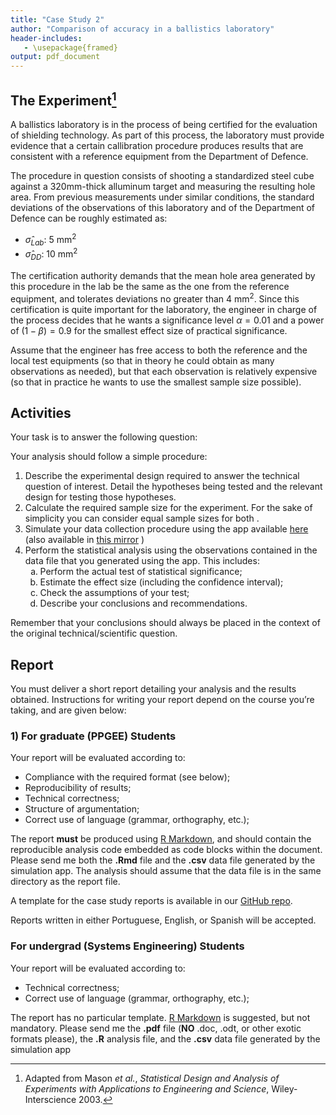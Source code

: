 ```yaml
---
title: "Case Study 2"
author: "Comparison of accuracy in a ballistics laboratory"
header-includes:
   - \usepackage{framed}
output: pdf_document
---
```

\definecolor{shadecolor}{rgb}{0.94, 0.97, 1.0}

## The Experiment^[Adapted from Mason _et al._, _Statistical Design and Analysis of Experiments with Applications to Engineering and Science_, Wiley-Interscience 2003.]

A ballistics laboratory is in the process of being certified for the evaluation of shielding technology. As part of this process, the laboratory must provide evidence that a certain callibration procedure produces results that are consistent with a reference equipment from the Department of Defence.

The procedure in question consists of shooting a standardized steel cube against a 320mm-thick alluminum target and measuring the resulting hole area. From previous measurements under similar conditions, the standard deviations of the observations of this laboratory and of the Department of Defence can be roughly estimated as:

- $\hat{\sigma}_{Lab}$: 5 mm^2^
- $\hat{\sigma}_{DD}$: 10 mm^2^

The certification authority demands that the mean hole area generated by this procedure in the lab be the same as the one from the reference equipment, and tolerates deviations no greater than 4 mm^2^. Since this certification is quite important for the laboratory, the engineer in charge of the process decides that he wants a significance level $\alpha = 0.01$ and a power of $(1-\beta) = 0.9$ for the smallest effect size of practical significance. 

Assume that the engineer has free access to both the reference and the local test equipments (so that in theory he could obtain as many observations as needed), but that each observation is relatively expensive (so that in practice he wants to use the smallest sample size possible).

## Activities

Your task is to answer the following question: 

\begin{snugshade}
\begin{center}\textit{
Is the mean hole size generated by the laboratory in conformity with\\
the one generated by the reference equipment?}\end{center}
\end{snugshade}

Your analysis should follow a simple procedure:

1. Describe the experimental design required to answer the technical question of interest. Detail the hypotheses being tested and the relevant design for testing those hypotheses.
2. Calculate the required sample size for the experiment. For the sake of simplicity you can consider equal sample sizes for both .
3. Simulate your data collection procedure using the app available [here](http://fcampelo.github.io/labdata) (also available in [this mirror](http://150.164.32.10:3838/labdata) )
4. Perform the statistical analysis using the observations contained in the data file that you generated using the app. This includes:
      a. Perform the actual test of statistical significance;
      b. Estimate the effect size (including the confidence interval);
      c. Check the assumptions of your test;
      d. Describe your conclusions and recommendations.

Remember that your conclusions should always be placed in the context of the original technical/scientific question.

## Report
You must deliver a short report detailing your analysis and the results obtained.  Instructions for writing your report depend on the course you're taking, and are given below:

### 1) For graduate (PPGEE) Students
Your report will be evaluated according to:

- Compliance with the required format (see below);
- Reproducibility of results;
- Technical correctness;
- Structure of argumentation;
- Correct use of language (grammar, orthography, etc.);

The report **must** be produced using [R Markdown](http://rmarkdown.rstudio.com), and should contain the reproducible analysis code embedded as code blocks within the document. Please send me both the **.Rmd** file and the **.csv** data file generated by the simulation app. The analysis should assume that the data file is in the same directory as the report file. 

A template for the case study reports is available in our [GitHub repo](https://github.com/fcampelo/Design-and-Analysis-of-Experiments/tree/master/Report%20template).

Reports written in either Portuguese, English, or Spanish will be accepted.


### For undergrad (Systems Engineering) Students
Your report will be evaluated according to:

- Technical correctness;
- Correct use of language (grammar, orthography, etc.);

The report has no particular template. [R Markdown](http://rmarkdown.rstudio.com) is suggested, but not mandatory. Please send me the **.pdf** file (**NO** .doc, .odt, or other exotic formats please), the **.R** analysis file, and the **.csv** data file generated by the simulation app